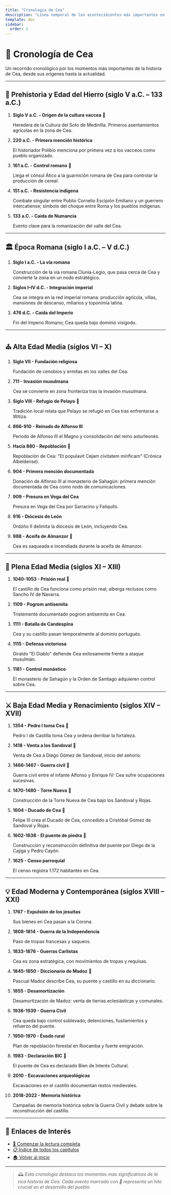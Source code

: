 ```yaml
---
title: "Cronología de Cea"
description: "Línea temporal de los acontecimientos más importantes en la historia de Cea, desde la prehistoria hasta nuestros días"
template: doc
sidebar:
  order: 2
---
```



# 📜 Cronología de Cea

Un recorrido cronológico por los momentos más importantes de la historia de Cea, desde sus orígenes hasta la actualidad.

---

## 🗿 Prehistoria y Edad del Hierro (siglo V a.C. – 133 a.C.)

<Steps>

1. **Siglo V a.C. - Origen de la cultura vaccea** 🚨
   
   Heredera de la Cultura del Soto de Medinilla. Primeros asentamientos agrícolas en la zona de Cea.

2. **220 a.C. - Primera mención histórica**
   
   El historiador Polibio menciona por primera vez a los vacceos como pueblo organizado.

3. **161 a.C. - Control romano** 🚨
   
   Llega el cónsul Ático a la guarnición romana de Cea para controlar la producción de cereal.

4. **151 a.C. - Resistencia indígena**
   
   Combate singular entre Publio Cornelio Escipión Emiliano y un guerrero intercatiense; símbolo del choque entre Roma y los pueblos indígenas.

5. **133 a.C. - Caída de Numancia**
   
   Evento clave para la romanización del valle del Cea.

</Steps>

---

## 🏛️ Época Romana (siglo I a.C. – V d.C.)

<Steps>

1. **Siglo I a.C. - La vía romana**
   
   Construcción de la vía romana Clunia-Legio, que pasa cerca de Cea y convierte la zona en un nodo estratégico.

2. **Siglos I–IV d.C. - Integración imperial**
   
   Cea se integra en la red imperial romana: producción agrícola, villas, mansiones de descanso, miliarios y toponimia latina.

3. **476 d.C. - Caída del Imperio**
   
   Fin del Imperio Romano; Cea queda bajo dominio visigodo.

</Steps>

---

## ⛪ Alta Edad Media (siglos VI – X)

<Steps>

1. **Siglo VII - Fundación religiosa**
   
   Fundación de cenobios y ermitas en los valles del Cea.

2. **711 - Invasión musulmana**
   
   Cea se convierte en zona fronteriza tras la invasión musulmana.

3. **Siglo VIII - Refugio de Pelayo** 🚨
   
   Tradición local relata que Pelayo se refugió en Cea tras enfrentarse a Witiza.

4. **866-910 - Reinado de Alfonso III**
   
   Periodo de Alfonso III el Magno y consolidación del reino asturleonés.

5. **Hacia 880 - Repoblación** 🚨
   
   Repoblación de Cea: "Et populavit Cejam civitatem mirificam" (Crónica Albeldense).

6. **904 - Primera mención documentada**
   
   Donación de Alfonso III al monasterio de Sahagún: primera mención documentada de Cea como nodo de comunicaciones.

7. **909 - Presura en Vega del Cea**
   
   Presura en Vega del Cea por Sarracino y Faliquito.

8. **916 - Diócesis de León**
   
   Ordoño II delimita la diócesis de León, incluyendo Cea.

9. **988 - Aceifa de Almanzor** 🚨
   
   Cea es saqueada e incendiada durante la aceifa de Almanzor.

</Steps>

---

## 🏰 Plena Edad Media (siglos XI – XIII)

<Steps>

1. **1040-1053 - Prisión real** 🚨
   
   El castillo de Cea funciona como prisión real; alberga reclusos como Sancho IV de Navarra.

2. **1109 - Pogrom antisemita**
   
   Tristemente documentado pogrom antisemita en Cea.

3. **1111 - Batalla de Candespina**
   
   Cea y su castillo pasan temporalmente al dominio portugués.

4. **1115 - Defensa victoriosa**
   
   Giraldo "El Diablo" defiende Cea exitosamente frente a ataque musulmán.

5. **1181 - Control monástico**
   
   El monasterio de Sahagún y la Orden de Santiago adquieren control sobre Cea.

</Steps>

---

## ⚔️ Baja Edad Media y Renacimiento (siglos XIV – XVII)

<Steps>

1. **1354 - Pedro I toma Cea** 🚨
   
   Pedro I de Castilla toma Cea y ordena derribar la fortaleza.

2. **1418 - Venta a los Sandoval** 🚨
   
   Venta de Cea a Diego Gómez de Sandoval, inicio del señorío.

3. **1466-1467 - Guerra civil** 🚨
   
   Guerra civil entre el infante Alfonso y Enrique IV: Cea sufre ocupaciones sucesivas.

4. **1470-1480 - Torre Nueva** 🚨
   
   Construcción de la Torre Nueva de Cea bajo los Sandoval y Rojas.

5. **1604 - Ducado de Cea** 🚨
   
   Felipe III crea el Ducado de Cea, concedido a Cristóbal Gómez de Sandoval y Rojas.

6. **1602-1638 - El puente de piedra** 🚨
   
   Construcción y reconstrucción definitiva del puente por Diego de la Cajiga y Pedro Cayón.

7. **1625 - Censo parroquial**
   
   El censo registra 1.172 habitantes en Cea.

</Steps>

---

## 💡 Edad Moderna y Contemporánea (siglos XVIII – XXI)

<Steps>

1. **1767 - Expulsión de los jesuitas**
   
   Sus bienes en Cea pasan a la Corona.

2. **1808-1814 - Guerra de la Independencia**
   
   Paso de tropas francesas y saqueos.

3. **1833-1876 - Guerras Carlistas**
   
   Cea es zona estratégica, con movimientos de tropas y requisas.

4. **1845-1850 - Diccionario de Madoz** 🚨
   
   Pascual Madoz describe Cea, su puente y castillo en su diccionario.

5. **1855 - Desamortización**
   
   Desamortización de Madoz: venta de tierras eclesiásticas y comunales.

6. **1936-1939 - Guerra Civil**
   
   Cea queda bajo control sublevado; detenciones, fusilamientos y refuerzo del puente.

7. **1950-1970 - Éxodo rural**
   
   Plan de repoblación forestal en Riocamba y fuerte emigración.

8. **1983 - Declaración BIC** 🚨
   
   El puente de Cea es declarado Bien de Interés Cultural.

9. **2010 - Excavaciones arqueológicas**
   
   Excavaciones en el castillo documentan restos medievales.

10. **2018-2022 - Memoria histórica**
    
    Campañas de memoria histórica sobre la Guerra Civil y debate sobre la reconstrucción del castillo.

</Steps>

---

## 🔗 Enlaces de Interés

- [📖 Comenzar la lectura completa](./parte-1-capitulo-1/)
- [📋 Índice de todos los capítulos](./indice/)
- [🏠 Volver al inicio](/)

---

> 🕰️ *Esta cronología destaca los momentos más significativos de la rica historia de Cea. Cada evento marcado con 🚨 representa un hito crucial en el desarrollo del pueblo.*
